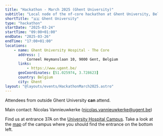 ```yaml
---
title: "Hackathon - March 2025 (Ghent University)"
subtitle: "Local node of the nf-core hackathon at Ghent University, Belgium"
shortTitle: "🇧🇪 Ghent University"
type: "hackathon"
startDate: "2025-03-24"
startTime: "09:00+01:00"
endDate: "2025-03-26"
endTime: "17:00+01:00"
locations:
    - name: Ghent University Hospital - The Core
      address: |
          Corneel Heymanslaan 10, 9000 Gent, Belgium
      links:
          - https://www.ugent.be/
      geoCoordinates: [51.025974, 3.728623]
      country: Belgium
      city: Ghent
layout: "@layouts/events/HackathonMarch2025.astro"
---
```


Attendees from outside Ghent University **can** attend.

Main contact: Nicolas Vannieuwkerke ([nicolas.vannieuwkerke@ugent.be](mailto:nicolas.vannieuwkerke@ugent.be))

Find us at entrance 37A on the [University Hospital Campus](https://maps.app.goo.gl/uurtma43y5QXm3WZ8). Take a look at the [map](https://uzgent.paddlecms.net/sites/default/files/2020-10/campusplan.pdf) of the campus where you should find the entrance on the bottom left.
